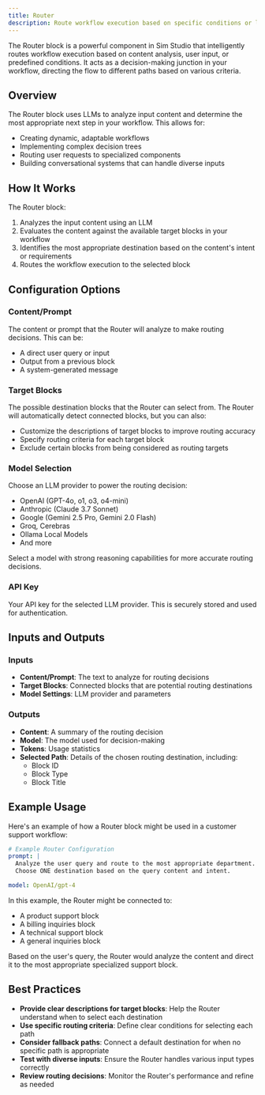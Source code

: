 ```yaml
---
title: Router
description: Route workflow execution based on specific conditions or logic
---
```



The Router block is a powerful component in Sim Studio that intelligently routes workflow execution based on content analysis, user input, or predefined conditions. It acts as a decision-making junction in your workflow, directing the flow to different paths based on various criteria.

<ThemeImage
  lightSrc="/static/light/router-light.png"
  darkSrc="/static/dark/router-dark.png"
  alt="Router Block"
  width={300}
  height={175}
/>

## Overview

The Router block uses LLMs to analyze input content and determine the most appropriate next step in your workflow. This allows for:

- Creating dynamic, adaptable workflows
- Implementing complex decision trees
- Routing user requests to specialized components
- Building conversational systems that can handle diverse inputs

## How It Works

The Router block:

1. Analyzes the input content using an LLM
2. Evaluates the content against the available target blocks in your workflow
3. Identifies the most appropriate destination based on the content's intent or requirements
4. Routes the workflow execution to the selected block

## Configuration Options

### Content/Prompt

The content or prompt that the Router will analyze to make routing decisions. This can be:

- A direct user query or input
- Output from a previous block
- A system-generated message

### Target Blocks

The possible destination blocks that the Router can select from. The Router will automatically detect connected blocks, but you can also:

- Customize the descriptions of target blocks to improve routing accuracy
- Specify routing criteria for each target block
- Exclude certain blocks from being considered as routing targets

### Model Selection

Choose an LLM provider to power the routing decision:

- OpenAI (GPT-4o, o1, o3, o4-mini)
- Anthropic (Claude 3.7 Sonnet)
- Google (Gemini 2.5 Pro, Gemini 2.0 Flash)
- Groq, Cerebras
- Ollama Local Models
- And more

Select a model with strong reasoning capabilities for more accurate routing decisions.

### API Key

Your API key for the selected LLM provider. This is securely stored and used for authentication.

## Inputs and Outputs

### Inputs

- **Content/Prompt**: The text to analyze for routing decisions
- **Target Blocks**: Connected blocks that are potential routing destinations
- **Model Settings**: LLM provider and parameters

### Outputs

- **Content**: A summary of the routing decision
- **Model**: The model used for decision-making
- **Tokens**: Usage statistics
- **Selected Path**: Details of the chosen routing destination, including:
  - Block ID
  - Block Type
  - Block Title

## Example Usage

Here's an example of how a Router block might be used in a customer support workflow:

```yaml
# Example Router Configuration
prompt: |
  Analyze the user query and route to the most appropriate department.
  Choose ONE destination based on the query content and intent.

model: OpenAI/gpt-4
```

In this example, the Router might be connected to:

- A product support block
- A billing inquiries block
- A technical support block
- A general inquiries block

Based on the user's query, the Router would analyze the content and direct it to the most appropriate specialized support block.

## Best Practices

- **Provide clear descriptions for target blocks**: Help the Router understand when to select each destination
- **Use specific routing criteria**: Define clear conditions for selecting each path
- **Consider fallback paths**: Connect a default destination for when no specific path is appropriate
- **Test with diverse inputs**: Ensure the Router handles various input types correctly
- **Review routing decisions**: Monitor the Router's performance and refine as needed
